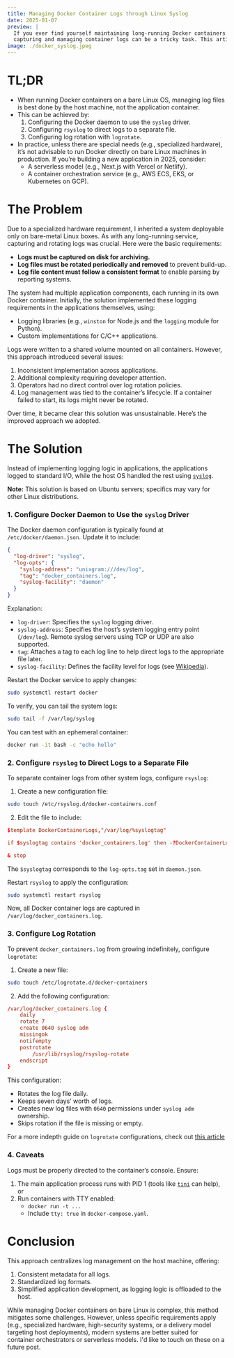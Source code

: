 ```yaml
---
title: Managing Docker Container Logs through Linux Syslog
date: 2025-01-07
preview: |
  If you ever find yourself maintaining long-running Docker containers on a Linux host,
  capturing and managing container logs can be a tricky task. This article might provide some insights.
image: ./docker_syslog.jpeg
---
```


# TL;DR
- When running Docker containers on a bare Linux OS, managing log files is best done by the host machine, not the application container.
- This can be achieved by:
  1. Configuring the Docker daemon to use the `syslog` driver.
  2. Configuring `rsyslog` to direct logs to a separate file.
  3. Configuring log rotation with `logrotate`.
- In practice, unless there are special needs (e.g., specialized hardware), it’s not advisable to run Docker directly on bare Linux machines in production. If you’re building a new application in 2025, consider:
  - A serverless model (e.g., Next.js with Vercel or Netlify).
  - A container orchestration service (e.g., AWS ECS, EKS, or Kubernetes on GCP).

# The Problem

Due to a specialized hardware requirement, I inherited a system deployable only on bare-metal Linux boxes. As with any long-running service, capturing and rotating logs was crucial. Here were the basic requirements:
- **Logs must be captured on disk for archiving.**
- **Log files must be rotated periodically and removed** to prevent build-up.
- **Log file content must follow a consistent format** to enable parsing by reporting systems.

The system had multiple application components, each running in its own Docker container. Initially, the solution implemented these logging requirements in the applications themselves, using:
- Logging libraries (e.g., `winston` for Node.js and the `logging` module for Python).
- Custom implementations for C/C++ applications.

Logs were written to a shared volume mounted on all containers. However, this approach introduced several issues:
1. Inconsistent implementation across applications.
2. Additional complexity requiring developer attention.
3. Operators had no direct control over log rotation policies.
4. Log management was tied to the container’s lifecycle. If a container failed to start, its logs might never be rotated.

Over time, it became clear this solution was unsustainable. Here’s the improved approach we adopted.

# The Solution

Instead of implementing logging logic in applications, the applications logged to standard I/O, while the host OS handled the rest using [`syslog`](https://en.wikipedia.org/wiki/Syslog).

**Note:** This solution is based on Ubuntu servers; specifics may vary for other Linux distributions.

### 1. Configure Docker Daemon to Use the `syslog` Driver

The Docker daemon configuration is typically found at `/etc/docker/daemon.json`. Update it to include:

```json
{
  "log-driver": "syslog",
  "log-opts": {
    "syslog-address": "unixgram:///dev/log",
    "tag": "docker_containers.log",
    "syslog-facility": "daemon"
  }
}
```

Explanation:
- `log-driver`: Specifies the `syslog` logging driver.
- `syslog-address`: Specifies the host’s system logging entry point (`/dev/log`). Remote syslog servers using TCP or UDP are also supported.
- `tag`: Attaches a tag to each log line to help direct logs to the appropriate file later.
- `syslog-facility`: Defines the facility level for logs (see [Wikipedia](https://en.wikipedia.org/wiki/Syslog#Facility)).

Restart the Docker service to apply changes:
```bash
sudo systemctl restart docker
```

To verify, you can tail the system logs:
```bash
sudo tail -f /var/log/syslog
```

You can test with an ephemeral container:
```bash
docker run -it bash -c "echo hello"
```

### 2. Configure `rsyslog` to Direct Logs to a Separate File

To separate container logs from other system logs, configure `rsyslog`:

1. Create a new configuration file:
```bash
sudo touch /etc/rsyslog.d/docker-containers.conf
```

2. Edit the file to include:
```conf
$template DockerContainerLogs,"/var/log/%syslogtag"

if $syslogtag contains 'docker_containers.log' then -?DockerContainerLogs

& stop
```

The `$syslogtag` corresponds to the `log-opts.tag` set in `daemon.json`.

Restart `rsyslog` to apply the configuration:
```bash
sudo systemctl restart rsyslog
```

Now, all Docker container logs are captured in `/var/log/docker_containers.log`.

### 3. Configure Log Rotation

To prevent `docker_containers.log` from growing indefinitely, configure `logrotate`:

1. Create a new file:
```bash
sudo touch /etc/logrotate.d/docker-containers
```

2. Add the following configuration:
```conf
/var/log/docker_containers.log {
    daily
    rotate 7
    create 0640 syslog adm
    missingok
    notifempty
    postrotate
        /usr/lib/rsyslog/rsyslog-rotate
    endscript
}
```

This configuration:
- Rotates the log file daily.
- Keeps seven days’ worth of logs.
- Creates new log files with `0640` permissions under `syslog adm` ownership.
- Skips rotation if the file is missing or empty.

For a more indepth guide on `logrotate` configurations, check out 
[this article](https://betterstack.com/community/guides/logging/how-to-manage-log-files-with-logrotate-on-ubuntu-20-04/)

### 4. Caveats

Logs must be properly directed to the container’s console. Ensure:
1. The main application process runs with PID 1 (tools like [`tini`](https://github.com/krallin/tini) can help), or
2. Run containers with TTY enabled:
   - `docker run -t ...`
   - Include `tty: true` in `docker-compose.yaml`.

# Conclusion

This approach centralizes log management on the host machine, offering:
1. Consistent metadata for all logs.
2. Standardized log formats.
3. Simplified application development, as logging logic is offloaded to the host.

While managing Docker containers on bare Linux is complex, this method mitigates some challenges. 
However, unless specific requirements apply (e.g., specialized hardware, high-security systems, 
or a delivery model targeting host deployments), modern systems are better suited for container 
orchestrators or serverless models. I'd like to touch on these on a future post.
